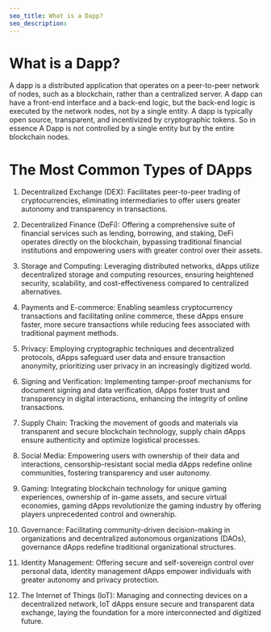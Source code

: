 ```yaml
---
seo_title: What is a Dapp?
seo_description: 
---
```


# What is a Dapp?

A dapp is a distributed application that operates on a peer-to-peer network of nodes, such as a blockchain, rather than a centralized server. A dapp can have a front-end interface and a back-end logic, but the back-end logic is executed by the network nodes, not by a single entity. A dapp is typically open source, transparent, and incentivized by cryptographic tokens. So in essence A Dapp is not controlled by a single entity but by the entire blockchain nodes.

# The Most Common Types of DApps

1. Decentralized Exchange (DEX): Facilitates peer-to-peer trading of cryptocurrencies, eliminating intermediaries to offer users greater autonomy and transparency in transactions.

2. Decentralized Finance (DeFi): Offering a comprehensive suite of financial services such as lending, borrowing, and staking, DeFi operates directly on the blockchain, bypassing traditional financial institutions and empowering users with greater control over their assets.

3. Storage and Computing: Leveraging distributed networks, dApps utilize decentralized storage and computing resources, ensuring heightened security, scalability, and cost-effectiveness compared to centralized alternatives.

4. Payments and E-commerce: Enabling seamless cryptocurrency transactions and facilitating online commerce, these dApps ensure faster, more secure transactions while reducing fees associated with traditional payment methods.

5. Privacy: Employing cryptographic techniques and decentralized protocols, dApps safeguard user data and ensure transaction anonymity, prioritizing user privacy in an increasingly digitized world.

6. Signing and Verification: Implementing tamper-proof mechanisms for document signing and data verification, dApps foster trust and transparency in digital interactions, enhancing the integrity of online transactions.

7. Supply Chain: Tracking the movement of goods and materials via transparent and secure blockchain technology, supply chain dApps ensure authenticity and optimize logistical processes.

8. Social Media: Empowering users with ownership of their data and interactions, censorship-resistant social media dApps redefine online communities, fostering transparency and user autonomy.

9. Gaming: Integrating blockchain technology for unique gaming experiences, ownership of in-game assets, and secure virtual economies, gaming dApps revolutionize the gaming industry by offering players unprecedented control and ownership.

10. Governance: Facilitating community-driven decision-making in organizations and decentralized autonomous organizations (DAOs), governance dApps redefine traditional organizational structures.

11. Identity Management: Offering secure and self-sovereign control over personal data, identity management dApps empower individuals with greater autonomy and privacy protection.

12. The Internet of Things (IoT): Managing and connecting devices on a decentralized network, IoT dApps ensure secure and transparent data exchange, laying the foundation for a more interconnected and digitized future.
